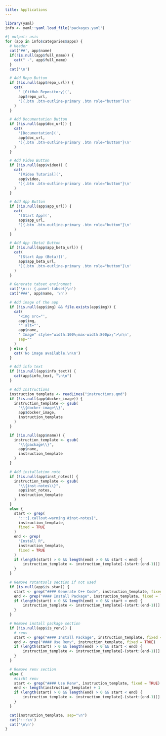 ```yaml
---
title: Applications
---
```


```r
library(yaml)
info <- yaml::yaml.load_file('packages.yaml')
```

```r
#| output: asis
for (app in info$categories$apps) {
  # Header
  cat('##', app$name)
  if(!is.null(app$full_name)) {
    cat(" -", app$full_name)
  }
  cat('\n')

  # Add Repo Button
  if (!is.null(app$repo_url)) {
    cat(
      ' [GitHub Repository](',
      app$repo_url,
      '){.btn .btn-outline-primary .btn role="button"}\n'
    )
  }

  # Add Documentation Button
  if (!is.null(app$doc_url)) {
    cat(
      '[Documentation](',
      app$doc_url,
      '){.btn .btn-outline-primary .btn role="button"}\n'
    )
  }

  # Add Video Button
  if (!is.null(app$video)) {
    cat(
      '[Video Tutorial](',
      app$video,
      '){.btn .btn-outline-primary .btn role="button"}\n'
    )
  }

  # Add App Button
  if (!is.null(app$app_url)) {
    cat(
      '[Start App](',
      app$app_url,
      '){.btn .btn-outline-primary .btn role="button"}\n'
    )
  }

  # Add App (Beta) Button
  if (!is.null(app$app_beta_url)) {
    cat(
      '[Start App (Beta)](',
      app$app_beta_url,
      '){.btn .btn-outline-primary .btn role="button"}\n'
    )
  }

  # Generate tabset enviroment
  cat('\n::: {.panel-tabset}\n')
  cat('###', app$name, '\n')

  # Add image of the app
  if (!is.null(app$img) && file.exists(app$img)) {
    cat(
      '<img src="',
      app$img,
      '" alt="',
      app$name,
      ' Image" style="width:100%;max-width:800px;">\n\n',
      sep=""
    )
  } else {
    cat('No image available.\n\n')
  }

  # Add info text
  if (!is.null(app$info_text)) {
    cat(app$info_text, "\n\n")
  }

  # Add Instructions
  instruction_template <- readLines("instructions.qmd")
  if (!is.null(app$docker_image)) {
    instruction_template <- gsub(
      "\\{docker-image\\}",
      app$docker_image,
      instruction_template
    )
  }

  if (!is.null(app$name)) {
    instruction_template <- gsub(
      "\\{package\\}",
      app$name,
      instruction_template
    )
  }

  # Add installation note
  if (!is.null(app$inst_notes)) {
    instruction_template <- gsub(
      "\\{inst-notes\\}",
      app$inst_notes,
      instruction_template
    )
  }
  else {
    start <- grep(
      ":::{.callout-warning #inst-notes}",
      instruction_template,
      fixed = TRUE
    )
    end <- grep(
      "Install R",
      instruction_template,
      fixed = TRUE
    )
    if (length(start) > 0 && length(end) > 0 && start < end) {
        instruction_template <- instruction_template[-(start:(end-1))]
    }
  }

  # Remove rstantools section if not used
  if (is.null(app$is_stan)) {
    start <- grep("#### Generate C++ Code", instruction_template, fixed = TRUE)
    end <- grep("#### Install Package", instruction_template, fixed = TRUE)
    if (length(start) > 0 && length(end) > 0 && start < end) {
        instruction_template <- instruction_template[-(start:(end-1))]
    }
  }

  # Remove install package section
  if (!is.null(app$is_renv)) {
    # renv
    start <- grep("#### Install Package", instruction_template, fixed = TRUE)
    end <- grep("#### Use Renv", instruction_template, fixed = TRUE)
    if (length(start) > 0 && length(end) > 0 && start < end) {
        instruction_template <- instruction_template[-(start:(end-1))]
    }
  }

  # Remove renv section
  else {
    #nicht renv
    start <- grep("#### Use Renv", instruction_template, fixed = TRUE)
    end <- length(instruction_template) + 1
    if (length(start) > 0 && length(end) > 0 && start < end) {
        instruction_template <- instruction_template[-(start:(end-1))]
    }
  }

  cat(instruction_template, sep="\n")
  cat(':::\n')
  cat('\n\n')
}
```
